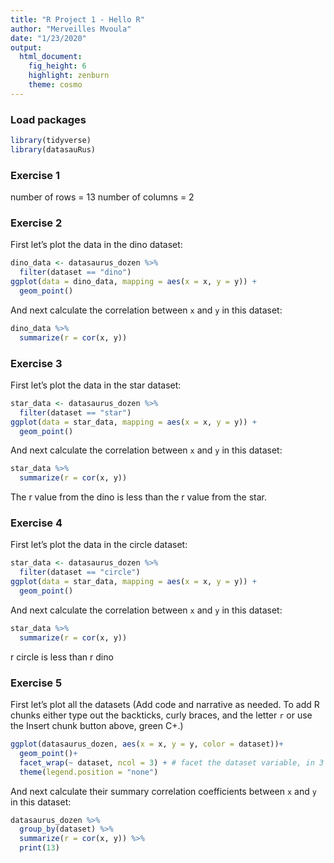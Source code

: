 ```yaml
---
title: "R Project 1 - Hello R"
author: "Merveilles Mvoula"
date: "1/23/2020"
output: 
  html_document: 
    fig_height: 6
    highlight: zenburn
    theme: cosmo
---
```


### Load packages

```r
library(tidyverse) 
library(datasauRus)
```


### Exercise 1

number of rows = 13
number of columns = 2


### Exercise 2

First let's plot the data in the dino dataset:

```r
dino_data <- datasaurus_dozen %>%
  filter(dataset == "dino")
ggplot(data = dino_data, mapping = aes(x = x, y = y)) +
  geom_point()
```

And next calculate the correlation between `x` and `y` in this dataset:

```r
dino_data %>%
  summarize(r = cor(x, y))
```

### Exercise 3

First let's plot the data in the star dataset:
```r
star_data <- datasaurus_dozen %>%
  filter(dataset == "star")
ggplot(data = star_data, mapping = aes(x = x, y = y)) +
  geom_point()
```

And next calculate the correlation between `x` and `y` in this dataset:

```r
star_data %>%
  summarize(r = cor(x, y))
```
The r value from the dino is less than the r value from the star.

### Exercise 4

First let's plot the data in the circle dataset:

```r
star_data <- datasaurus_dozen %>%
  filter(dataset == "circle")
ggplot(data = star_data, mapping = aes(x = x, y = y)) +
  geom_point()
```

And next calculate the correlation between `x` and `y` in this dataset:
```r
star_data %>%
  summarize(r = cor(x, y))
```
r circle is less than r dino

### Exercise 5

First let's plot all the datasets
(Add code and narrative as needed. To add R chunks either type out the backticks, curly braces, and the letter `r` or use the Insert chunk button above, green C+.)
```r
ggplot(datasaurus_dozen, aes(x = x, y = y, color = dataset))+
  geom_point()+
  facet_wrap(~ dataset, ncol = 3) + # facet the dataset variable, in 3 cols
  theme(legend.position = "none")
```

And next calculate their summary correlation coefficients between `x` and `y` in this dataset:
```r
datasaurus_dozen %>%
  group_by(dataset) %>%
  summarize(r = cor(x, y)) %>%
  print(13)
```


